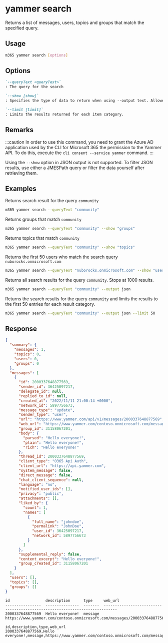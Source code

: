 
# yammer search

Returns a list of messages, users, topics and groups that match the specified query.

## Usage

```sh
m365 yammer search [options]
```

## Options

```md defintion-list
`--queryText <queryText>`
: The query for the search

`--show [show]`
: Specifies the type of data to return when using --output text. Allowed values `summary, messages, users, topics, groups`.

`--limit [limit]`
: Limits the results returned for each item category.
```

<Global />

## Remarks

:::caution
In order to use this command, you need to grant the Azure AD application used by the CLI for Microsoft 365 the permission to the Yammer API. To do this, execute the `cli consent --service yammer` command.
:::

Using the `--show` option in JSON output is not supported. To filter JSON results, use either a JMESPath query or filter the data yourself after retrieving them.

## Examples

Returns search result for the query `community`

```sh
m365 yammer search --queryText "community"
```

Returns groups that match `community`

```sh
m365 yammer search --queryText "community" --show "groups"
```

Returns topics that match `community`

```sh
m365 yammer search --queryText "community" --show "topics"
```

Returns the first 50 users who match the search query `nuborocks.onmicrosoft.com`

```sh
m365 yammer search --queryText "nuborocks.onmicrosoft.com" --show "users" --limit 50
```

Returns all search results for the query `community`. Stops at 1000 results.

```sh
m365 yammer search --queryText "community" --output json
```

Returns the search results for the query `community` and limits the results to the first 50 entries for each result category.

```sh
m365 yammer search --queryText "community" --output json --limit 50
```

## Response

<Tabs>
  <TabItem value="JSON">

  ```json
  {
    "summary": {
      "messages": 1,
      "topics": 0,
      "users": 0,
      "groups": 0
    },
    "messages": [
      {
        "id": 2000337648877569,
        "sender_id": 36425097217,
        "delegate_id": null,
        "replied_to_id": null,
        "created_at": "2022/11/11 21:00:14 +0000",
        "network_id": 5897756673,
        "message_type": "update",
        "sender_type": "user",
        "url": "https://www.yammer.com/api/v1/messages/2000337648877569",
        "web_url": "https://www.yammer.com/contoso.onmicrosoft.com/messages/2000337648877569",
        "group_id": 31158067201,
        "body": {
          "parsed": "Hello everyone!",
          "plain": "Hello everyone!",
          "rich": "Hello everyone!"
        },
        "thread_id": 2000337648877569,
        "client_type": "O365 Api Auth",
        "client_url": "https://api.yammer.com",
        "system_message": false,
        "direct_message": false,
        "chat_client_sequence": null,
        "language": "no",
        "notified_user_ids": [],
        "privacy": "public",
        "attachments": [],
        "liked_by": {
          "count": 1,
          "names": [
            {
              "full_name": "johndoe",
              "permalink": "JohnDoe",
              "user_id": 36425097217,
              "network_id": 5897756673
            }
          ]
        },
        "supplemental_reply": false,
        "content_excerpt": "Hello everyone!",
        "group_created_id": 31158067201
      }
    ],
    "users": [],
    "topics": [],
    "groups": []
  }
  ```

  </TabItem>
  <TabItem value="Text">

  ```text
  id                description      type     web_url
  ----------------  ---------------  -------  ----------------------------------------------------------------------------
  2000337648877569  Hello everyone!  message  https://www.yammer.com/contoso.onmicrosoft.com/messages/2000337648877569
  ```

  </TabItem>
  <TabItem value="CSV">

  ```csv
  id,description,type,web_url
  2000337648877569,Hello everyone!,message,https://www.yammer.com/contoso.onmicrosoft.com/messages/2000337648877569
  ```

  </TabItem>
</Tabs>

